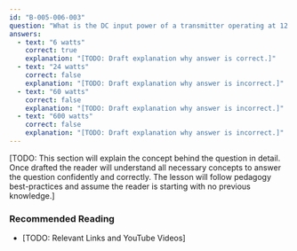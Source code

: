 ```yaml
---
id: "B-005-006-003"
question: "What is the DC input power of a transmitter operating at 12 volts and drawing 500 milliamperes?"
answers:
  - text: "6 watts"
    correct: true
    explanation: "[TODO: Draft explanation why answer is correct.]"
  - text: "24 watts"
    correct: false
    explanation: "[TODO: Draft explanation why answer is incorrect.]"
  - text: "60 watts"
    correct: false
    explanation: "[TODO: Draft explanation why answer is incorrect.]"
  - text: "600 watts"
    correct: false
    explanation: "[TODO: Draft explanation why answer is incorrect.]"
---
```


[TODO: This section will explain the concept behind the question in detail. Once drafted the reader will understand all necessary concepts to answer the question confidently and correctly. The lesson will follow pedagogy best-practices and assume the reader is starting with no previous knowledge.]

### Recommended Reading

- [TODO: Relevant Links and YouTube Videos]
